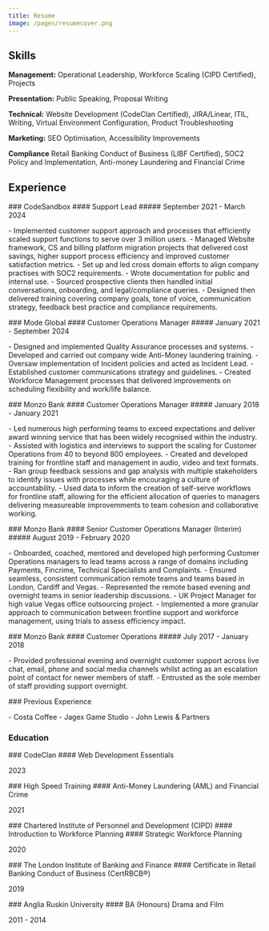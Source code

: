 ```yaml
---
title: Resume
image: /pages/resumecover.png
---
```


## Skills
**Management:** Operational Leadership, Workforce Scaling (CIPD Certified), Projects

**Presentation:** Public Speaking, Proposal Writing

**Technical:** Website Development (CodeClan Certified), JIRA/Linear, ITIL, Writing, Virtual Environment Configuration, Product Troubleshooting

**Marketing:** SEO Optimisation, Accessibility Improvements

**Compliance**  Retail Banking Conduct of Business (LIBF Certified), SOC2 Policy and Implementation, Anti-money Laundering and Financial Crime  

## Experience

<div className="flex flex-row ">
<p className="w-2/5">
### CodeSandbox
#### Support Lead
##### September 2021 - March 2024
</p>
<p className="w-3/5 text-wrap">
- Implemented customer support approach and processes that efficiently scaled support functions to serve over 3 million users. 
- Managed Website framework, CS and billing platform migration projects that delivered cost savings, higher support process efficiency and improved customer satisfaction metrics. 
- Set up and led cross domain efforts to align company practises with SOC2 requirements.
- Wrote documentation for public and internal use. 
- Sourced prospective clients then handled initial conversations, onboarding, and legal/compliance queries. 
- Designed then delivered training covering company goals, tone of voice, communication strategy, feedback best practice and compliance requirements. 
</p>
</div>

<div className="flex flex-row ">
<p className="w-2/5">
### Mode Global
#### Customer Operations Manager
##### January 2021 - September 2024
</p>
<p className="w-3/5 text-wrap">
- Designed and implemented Quality Assurance processes and systems.
- Developed and carried out company wide Anti-Money laundering training.
- Oversaw implementation of Incident policies and acted as Incident Lead. 
- Established customer communications strategy and guidelines. 
- Created Workforce Management processes that delivered improvements on scheduling flexibility and work/life balance. 
</p>
</div>

<div className="flex flex-row  ">
<p className="w-2/5">
### Monzo Bank
#### Customer Operations Manager
##### January 2018 - January 2021
</p>
<p className="w-3/5 text-wrap">
- Led numerous high performing teams to exceed expectations and deliver award winning service that has been widely recognised within the industry.
- Assisted with logistics and interviews to support the scaling for Customer Operations from 40 to beyond 800 employees.
- Created and developed training for frontline staff and management in audio, video and text formats.
- Ran group feedback sessions and gap analysis with multiple stakeholders to identify issues with processes while encouraging a culture of accountability. 
- Used data to inform the creation of self-serve workflows for frontline staff, allowing for the efficient allocation of queries to managers delivering measureable improvemments to team cohesion and collaborative working.
</p>
</div>


<div className="flex flex-row  ">
<p className="w-2/5">
### Monzo Bank
#### Senior Customer Operations Manager (Interim)
##### August 2019 - February 2020
</p>
<p className="w-3/5 text-wrap">
- Onboarded, coached, mentored and developed high performing Customer Operations managers to lead teams across a range of domains including Payments, Fincrime, Technical Specialists and Complaints.
- Ensured seamless, consistent communication remote teams and teams based in London, Cardiff and Vegas. 
- Represented the remote based evening and overnight teams in senior leadership discussions. 
- UK Project Manager for high value Vegas office outsourcing project. 
- Implemented a more granular approach to communication between frontline support and workforce management, using trials to assess efficiency impact.
</p>
</div>

<div className="flex flex-row  ">
<p className="w-2/5">
### Monzo Bank
#### Customer Operations 
##### July 2017 - January 2018
</p>
<p className="w-3/5 text-wrap">
- Provided professional evening and overnight customer support across live chat, email, phone and
social media channels whilst acting as an escalation point of contact for newer members of staff.
- Entrusted as the sole member of staff providing support overnight.
</p>
</div>

<div className="flex flex-row  ">
<p className="w-2/5">
### Previous Experience
</p>
<p className="w-3/5 text-wrap">
- Costa Coffee
- Jagex Game Studio
- John Lewis & Partners
</p>
</div>

### Education
<div className="flex flex-row  ">
<p className="w-2/5">
### CodeClan
#### Web Development Essentials 

</p>
<p className="w-3/5 text-right">
2023
</p>
</div>
<div className="flex flex-row ">
<p className="w-2/5">
### High Speed Training
#### Anti-Money Laundering (AML) and Financial Crime

</p>
<p className="w-3/5 text-right">
2021
</p>
</div>
<div className="flex flex-row  ">
<p className="w-2/5">
### Chartered Institute of Personnel and Development (CIPD)
#### Introduction to Workforce Planning
#### Strategic Workforce Planning

</p>
<p className="w-3/5 text-right">
2020
</p>
</div>
<div className="flex flex-row ">
<p className="w-2/5">
### The London Institute of Banking and Finance
#### Certificate in Retail Banking Conduct of Business (CertRBCB®)

</p>
<p className="w-3/5 text-right">
2019
</p>
</div>
<div className="flex flex-row  ">
<p className="w-2/5">
### Anglia Ruskin University
#### BA (Honours) Drama and Film 

</p>
<p className="w-3/5 text-right">
2011 - 2014
</p>
</div>





